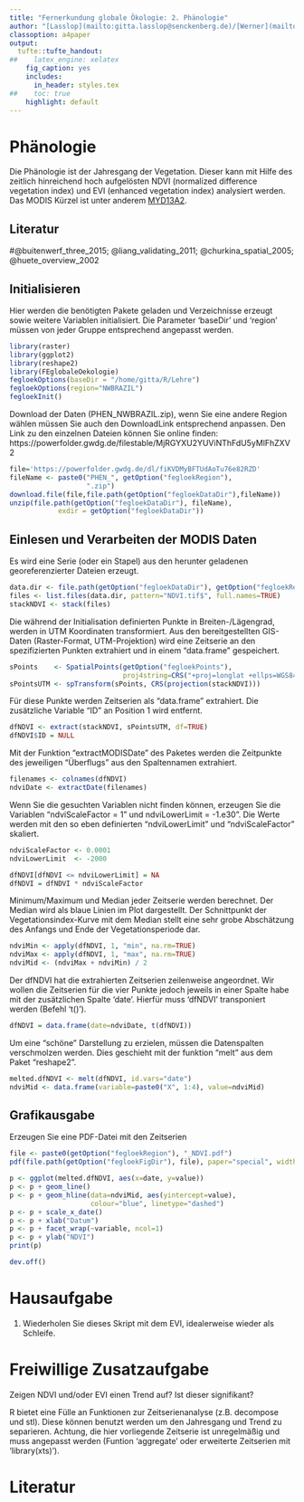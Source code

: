 ```yaml
---
title: "Fernerkundung globale Ökologie: 2. Phänologie"
author: "[Lasslop](mailto:gitta.lasslop@senckenberg.de)/[Werner](mailto:christian.werner@senckenberg.de)"
classoption: a4paper
output:
  tufte::tufte_handout:
##    latex_engine: xelatex
    fig_caption: yes
    includes:
      in_header: styles.tex
##    toc: true
    highlight: default
---
```


# Phänologie

Die Phänologie ist der Jahresgang der Vegetation. Dieser kann mit Hilfe des zeitlich hinreichend hoch aufgelösten NDVI (normalized difference vegetation index) und EVI (enhanced vegetation index) analysiert werden. Das MODIS Kürzel ist unter anderem [MYD13A2](https://lpdaac.usgs.gov/dataset_discovery/modis/modis_products_table/mcd12q1).

## Literatur

#@buitenwerf_three_2015; @liang_validating_2011; @churkina_spatial_2005; @huete_overview_2002

## Initialisieren
Hier werden die benötigten Pakete geladen und Verzeichnisse erzeugt sowie weitere Variablen initialisiert. Die Parameter 'baseDir' und 'region' müssen von jeder Gruppe entsprechend angepasst werden.
```r
library(raster)
library(ggplot2)
library(reshape2)
library(FEglobaleOekologie)
fegloekOptions(baseDir = "/home/gitta/R/Lehre")
fegloekOptions(region="NWBRAZIL")
fegloekInit()
```
Download der Daten (PHEN_NWBRAZIL.zip), wenn Sie eine andere Region wählen müssen Sie auch den DownloadLink entsprechend anpassen. Den Link zu den einzelnen Dateien können Sie online finden: https://powerfolder.gwdg.de/filestable/MjRGYXU2YUViNThFdU5yMlFhZXV2

```r
file='https://powerfolder.gwdg.de/dl/fiKVDMyBFTUdAoTu76e82RZD'
fileName <- paste0("PHEN_", getOption("fegloekRegion"), 
                   ".zip")
download.file(file,file.path(getOption("fegloekDataDir"),fileName))
unzip(file.path(getOption("fegloekDataDir"), fileName), 
            exdir = getOption("fegloekDataDir"))
```

## Einlesen und Verarbeiten der MODIS Daten
Es wird eine Serie (oder ein Stapel) aus den herunter geladenen georeferenzierter Dateien erzeugt.

```r
data.dir <- file.path(getOption("fegloekDataDir"), getOption("fegloekRegion"))
files <- list.files(data.dir, pattern="NDVI.tif$", full.names=TRUE)
stackNDVI <- stack(files)
```
\marginnote{
\textbf{Daueraufgabe}\\
Nicht vergessen: Schauen Sie sich Zwischenergebnisse immer wieder mit den
Befehlen "head()" und "str()" an, um zu verstehen, was Sie
gerade gemacht haben.
}
Die während der Initialisation definierten Punkte in Breiten-/Lägengrad, werden in
UTM Koordinaten transformiert. Aus den bereitgestellten GIS-Daten (Raster-Format, UTM-Projektion) wird eine Zeitserie
an den spezifizierten Punkten extrahiert und in einem "data.frame" gespeichert.

```r
sPoints    <- SpatialPoints(getOption("fegloekPoints"),
                            proj4string=CRS("+proj=longlat +ellps=WGS84"))
sPointsUTM <- spTransform(sPoints, CRS(projection(stackNDVI)))
```

Für diese Punkte werden Zeitserien als "data.frame" extrahiert. Die zusätzliche
Variable "ID" an Position 1 wird entfernt.

```r
dfNDVI <- extract(stackNDVI, sPointsUTM, df=TRUE)
dfNDVI$ID = NULL
```

Mit der Funktion "extractMODISDate" des Paketes werden die 
Zeitpunkte des jeweiligen "Überflugs" aus den Spaltennamen extrahiert.

```r
filenames <- colnames(dfNDVI)
ndviDate <- extractDate(filenames)
```

\marginnote{
\textbf{Aufgabe}\\
Finden Sie "scale factor" und "valid range" auf der dem heutigen Thema entsprechenden MODIS
Web-Seite und definieren Sie den scale factor als Variable mit dem Namen "ndviScaleFactor" und die Untergrenze als
"ndviLowerLimit".
}

Wenn Sie die gesuchten Variablen nicht finden können, erzeugen Sie die Variablen "ndviScaleFactor = 1" und
ndviLowerLimit = -1.e30". Die Werte werden mit den so eben definierten "ndviLowerLimit" und "ndviScaleFactor" skaliert.

```r
ndviScaleFactor <- 0.0001
ndviLowerLimit  <- -2000
```

```r
dfNDVI[dfNDVI <= ndviLowerLimit] = NA
dfNDVI = dfNDVI * ndviScaleFactor
```

Minimum/Maximum und Median jeder Zeitserie werden berechnet. Der Median wird als blaue Linien im Plot dargestellt. Der Schnittpunkt der Vegetationsindex-Kurve mit dem Median stellt eine sehr grobe Abschätzung des Anfangs und Ende der Vegetationsperiode dar.

```r
ndviMin <- apply(dfNDVI, 1, "min", na.rm=TRUE)
ndviMax <- apply(dfNDVI, 1, "max", na.rm=TRUE)
ndviMid <- (ndviMax + ndviMin) / 2
```

Der dfNDVI hat die extrahierten Zeitserien zeilenweise angeordnet. Wir wollen die Zeitserien für die vier Punkte jedoch jeweils in einer Spalte habe mit der zusätzlichen Spalte 'date'. Hierfür muss 'dfNDVI' transponiert werden (Befehl 't()').

```r
dfNDVI = data.frame(date=ndviDate, t(dfNDVI))
```

Um eine "schöne" Darstellung zu erzielen, müssen die Datenspalten
verschmolzen werden. Dies geschieht mit der funktion "melt" aus dem Paket "reshape2".

```r
melted.dfNDVI <- melt(dfNDVI, id.vars="date")
ndviMid <- data.frame(variable=paste0("X", 1:4), value=ndviMid)
```

## Grafikausgabe

Erzeugen Sie eine PDF-Datei mit den Zeitserien
```r
file <- paste0(getOption("fegloekRegion"), "_NDVI.pdf")
pdf(file.path(getOption("fegloekFigDir"), file), paper="special", width=8, height=8)
```
```r
p <- ggplot(melted.dfNDVI, aes(x=date, y=value))
p <- p + geom_line()
p <- p + geom_hline(data=ndviMid, aes(yintercept=value),
                    colour="blue", linetype="dashed")
p <- p + scale_x_date()
p <- p + xlab("Datum")
p <- p + facet_wrap(~variable, ncol=1)
p <- p + ylab("NDVI")
print(p)
```
```r
dev.off()
```

# Hausaufgabe

1. Wiederholen Sie dieses Skript mit dem EVI, idealerweise wieder als Schleife.

# Freiwillige Zusatzaufgabe

Zeigen NDVI und/oder EVI einen Trend auf? Ist dieser signifikant?

R bietet eine Fülle an Funktionen zur Zeitserienanalyse (z.B. decompose und stl).
Diese können benutzt werden um den Jahresgang und Trend zu separieren. 
Achtung, die hier vorliegende Zeitserie ist unregelmäßig und muss angepasst werden (Funtion 'aggregate' oder erweiterte Zeitserien mit 'library(xts)').

# Literatur
